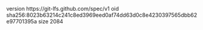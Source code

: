 version https://git-lfs.github.com/spec/v1
oid sha256:8023b63214c241c8ed3969eed0af74dd63d0c8e4230397565dbb62e97701395a
size 2084
